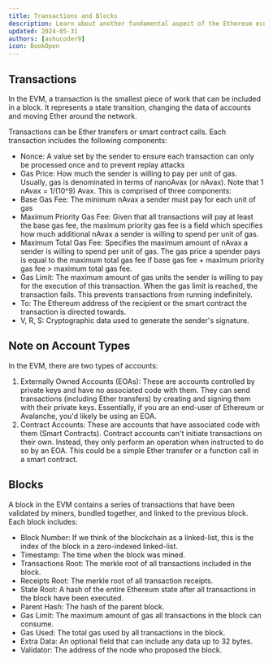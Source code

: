 ```yaml
---
title: Transactions and Blocks
description: Learn about another fundamental aspect of the Ethereum ecosystem - Transactions and Blocks.
updated: 2024-05-31
authors: [ashucoder9]
icon: BookOpen
---
```


## Transactions

In the EVM, a transaction is the smallest piece of work that can be included in a block. It represents a state transition, changing the data of accounts and moving Ether around the network.

Transactions can be Ether transfers or smart contract calls. Each transaction includes the following components:

- Nonce: A value set by the sender to ensure each transaction can only be processed once and to prevent replay attacks
- Gas Price: How much the sender is willing to pay per unit of gas. Usually, gas is denominated in terms of nanoAvax (or nAvax). Note that 1 nAvax = 1/(10^9) Avax. This is comprised of three components:
- Base Gas Fee: The minimum nAvax a sender must pay for each unit of gas
- Maximum Priority Gas Fee: Given that all transactions will pay at least the base gas fee, the maximum priority gas fee is a field which specifies how much additional nAvax a sender is willing to spend per unit of gas.
- Maximum Total Gas Fee: Specifies the maximum amount of nAvax a sender is willing to spend per unit of gas. The gas price a spender pays is equal to the maximum total gas fee if base gas fee + maximum priority gas fee > maximum total gas fee.
- Gas Limit: The maximum amount of gas units the sender is willing to pay for the execution of this transaction. When the gas limit is reached, the transaction fails. This prevents transactions from running indefinitely.
- To: The Ethereum address of the recipient or the smart contract the transaction is directed towards.
- V, R, S: Cryptographic data used to generate the sender's signature.

## Note on Account Types

In the EVM, there are two types of accounts:

1. Externally Owned Accounts (EOAs): These are accounts controlled by private keys and have no associated code with them. They can send transactions (including Ether transfers) by creating and signing them with their private keys. Essentially, if you are an end-user of Ethereum or Avalanche, you'd likely be using an EOA.
2. Contract Accounts: These are accounts that have associated code with them (Smart Contracts). Contract accounts can't initiate transactions on their own. Instead, they only perform an operation when instructed to do so by an EOA. This could be a simple Ether transfer or a function call in a smart contract.

## Blocks

A block in the EVM contains a series of transactions that have been validated by miners, bundled together, and linked to the previous block. Each block includes:

- Block Number: If we think of the blockchain as a linked-list, this is the index of the block in a zero-indexed linked-list.
- Timestamp: The time when the block was mined.
- Transactions Root: The merkle root of all transactions included in the block.
- Receipts Root: The merkle root of all transaction receipts.
- State Root: A hash of the entire Ethereum state after all transactions in the block have been executed.
- Parent Hash: The hash of the parent block.
- Gas Limit: The maximum amount of gas all transactions in the block can consume.
- Gas Used: The total gas used by all transactions in the block.
- Extra Data: An optional field that can include any data up to 32 bytes.
- Validator: The address of the node who proposed the block.